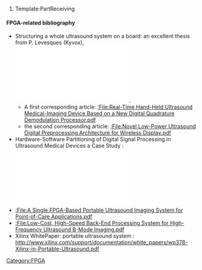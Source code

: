 # Template:PartReceiving

==== '''FPGA-related bibliography''' ====
* Structuring a whole ultrasound system on a board: an excellent thesis from P. Levesques (Kyvox),  [[File:2011 PhilippeLevesque.pdf]].
** A first corresponding article: [[:File:Real-Time Hand-Held Ultrasound Medical-Imaging Device Based on a New Digital Quadrature Demodulation Processor.pdf]]
** the second corresponding article: [[:File:Novel Low-Power Ultrasound Digital Preprocessing Architecture for Wireless Display.pdf]]
* Hardware-Software Partitioning of Digital Signal Processing in Ultrasound Medical Devices a Case Study : [[File:Hardware-Software Partitioning of US probes.pdf]]
* [[:File:A Single FPGA-Based Portable Ultrasound Imaging System for Point-of-Care Applications.pdf]]
* [[:File:Low-Cost, High-Speed Back-End Processing System for High-Frequency Ultrasound B-Mode Imaging.pdf]]
* Xilinx WhitePaper: portable ultrasound system : http://www.xilinx.com/support/documentation/white_papers/wp378-Xilinx-in-Portable-Ultrasound.pdf
[[Category:FPGA]]
